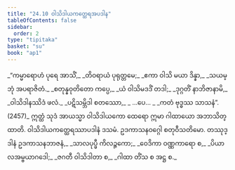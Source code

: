 ```yaml
---
title: "24.10 ဝါသိဒါယကတ္ထေရအပဒါန"
tableOfContents: false
sidebar:
  order: 2
type: "tipitaka"
basket: "su"
book: "ap1"
---
```



<DynamicBreadcrumb />

<Division number="36" book="ap1">

<Paragraph number="3026" type="verses" book="ap1">
_“ကမ္မာရောဟံ ပုရေ အာသိံ,_  
_တိဝရာယံ ပုရုတ္တမေ;_  
_ဧကာ ဝါသိ မယာ ဒိန္နာ,_  
_သယမ္ဘုံ အပရာဇိတံ._  

</Paragraph>

</Division>
<Division number="37" book="ap1">

<Paragraph number="3027" type="verses" book="ap1">
_စတုန္နဝုတိတော ကပ္ပေ,_  
_ယံ ဝါသိမဒဒိံ တဒါ;_  
_ဒုဂ္ဂတိံ နာဘိဇာနာမိ,_  
_ဝါသိဒါနဿိဒံ ဖလံ._  

</Paragraph>

</Division>
<Division number="38" book="ap1">

<Paragraph number="3028" type="verses" book="ap1">
_ပဋိသမ္ဘိဒါ စတဿော,_  
_ …ပေ… _  
_ကတံ ဗုဒ္ဓဿ သာသနံ”. (2457)_  

</Paragraph>

<Paragraph number="3029" book="ap1">
ဣတ္ထံ သုဒံ အာယသ္မာ ဝါသိဒါယကော ထေရော ဣမာ ဂါထာယော အဘာသိတ္ထာတိ.

</Paragraph>
</Division>

<Paragraph number="3030" type="center" book="ap1">
ဝါသိဒါယကတ္ထေရဿာပဒါနံ ဒသမံ.



</Paragraph>

<Paragraph number="3031" type="center" book="ap1">
ဥဒကာသနဝဂ္ဂေါ စတုဝီသတိမော.



</Paragraph>

<Paragraph number="3032" type="center" book="ap1">
တဿုဒ္ဒါနံ


</Paragraph>

<Paragraph number="3033" type="verses" book="ap1">
ဥဒကာသနဘာဇနံ,_  
_သာလပုပ္ဖီ ကိလဉ္ဇကော;_  
_ဝေဒိကာ ဝဏ္ဏကာရော စ,_  
_ပိယာလအမ္ဗယာဂဒေါ;_  
_ဇဂတီ ဝါသိဒါတာ စ,_  
_ဂါထာ တိံသ စ အဋ္ဌ စ._
</Paragraph>